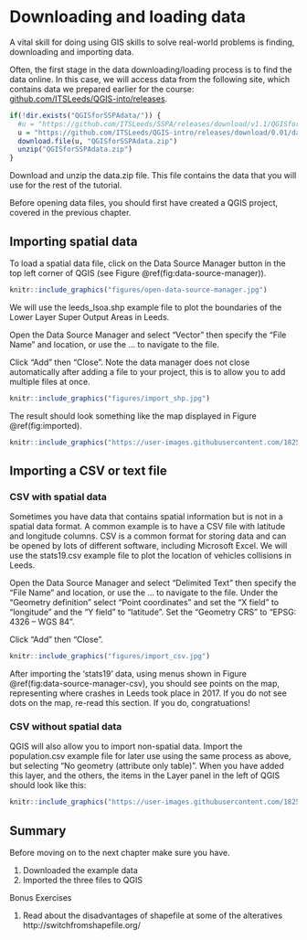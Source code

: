# Downloading and loading data {#data}

A vital skill for doing using GIS skills to solve real-world problems is finding, downloading and importing data.

Often, the first stage in the data downloading/loading process is to find the data online. 
In this case, we will access data from the following site, which contains data we prepared earlier for the course: [github.com/ITSLeeds/QGIS-into/releases](https://github.com/ITSLeeds/QGIS-intro/releases/tag/0.01).

```r
if(!dir.exists("QGISforSSPAdata/")) {
  #u = "https://github.com/ITSLeeds/SSPA/releases/download/v1.1/QGISforSSPAdata.zip" #old data
  u = "https://github.com/ITSLeeds/QGIS-intro/releases/download/0.01/data.zip" #new data
  download.file(u, "QGISforSSPAdata.zip")
  unzip("QGISforSSPAdata.zip")
}
```

Download and unzip the data.zip file. This file contains the data that you will use for the rest of the tutorial.

Before opening data files, you should first have created a QGIS project, covered in the previous chapter.


## Importing spatial data

To load a spatial data file, click on the Data Source Manager button in the top left corner of QGIS (see Figure \@ref(fig:data-source-manager)).

```r
knitr::include_graphics("figures/open-data-source-manager.jpg")
```

We will use the leeds_lsoa.shp example file to plot the boundaries of the Lower Layer Super Output Areas in Leeds.

Open the Data Source Manager and select “Vector” then specify the “File Name” and location, or use the … to navigate to the file.

Click “Add” then “Close”. Note the data manager does not close automatically after adding a file to your project, this is to allow you to add multiple files at once.

```r
knitr::include_graphics("figures/import_shp.jpg")
```

The result should look something like the map displayed in Figure \@ref(fig:imported).

```r
knitr::include_graphics("https://user-images.githubusercontent.com/1825120/53740479-2f372f00-3e8c-11e9-8add-a163b104037b.png")
```



## Importing a CSV or text file

### CSV with spatial data

Sometimes you have data that contains spatial information but is not in a spatial data format.  A common example is to have a CSV file with latitude and longitude columns. CSV is a common format for storing data and can be opened by lots of different software, including Microsoft Excel. 
We will use the stats19.csv example file to plot the location of vehicles collisions in Leeds.

Open the Data Source Manager and select “Delimited Text” then specify the “File Name” and location, or use the … to navigate to the file.
Under the “Geometry definition” select “Point coordinates” and set the “X field” to “longitude” and the “Y field” to “latitude”.  Set the “Geometry CRS” to “EPSG: 4326 – WGS 84”.

Click “Add” then “Close”.

```r
knitr::include_graphics("figures/import_csv.jpg")
```

After importing the 'stats19' data, using menus shown in Figure \@ref(fig:data-source-manager-csv), you should see points on the map, representing where crashes in Leeds took place in 2017.
If you do not see dots on the map, re-read this section.
If you do, congratuations!

### CSV without spatial data

QGIS will also allow you to import non-spatial data.
Import the population.csv example file for later use using the same process as above, but selecting “No geometry (attribute only table)”.
When you have added this layer, and the others, the items in the Layer panel in the left of QGIS should look like this:

```r
knitr::include_graphics("https://user-images.githubusercontent.com/1825120/53741128-95708180-3e8d-11e9-8070-38a030de2fa2.png")
```


## Summary

Before moving on to the next chapter make sure you have.

1. Downloaded the example data
1. Imported the three files to QGIS

Bonus Exercises

1. Read about the disadvantages of shapefile at some of the alteratives http://switchfromshapefile.org/ 

